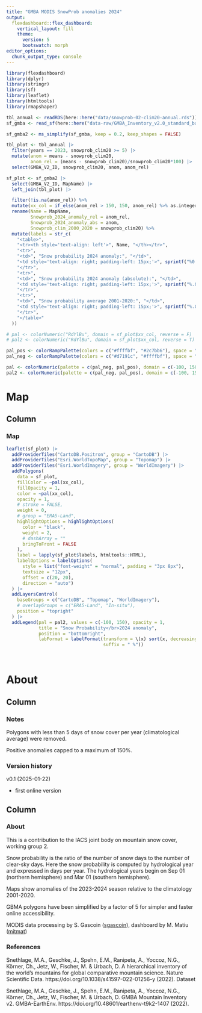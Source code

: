 ```yaml
---
title: "GMBA MODIS SnowProb anomalies 2024"
output: 
  flexdashboard::flex_dashboard:
    vertical_layout: fill
    theme: 
      version: 5
      bootswatch: morph
editor_options: 
  chunk_output_type: console
---
```


```r
library(flexdashboard)
library(dplyr)
library(stringr)
library(sf)
library(leaflet)
library(htmltools)
library(rmapshaper)
```


```r

tbl_annual <- readRDS(here::here("data/snowprob-02-clim20-annual.rds"))
sf_gmba <- read_sf(here::here("data-raw/GMBA_Inventory_v2.0_standard_basic/"))

sf_gmba2 <- ms_simplify(sf_gmba, keep = 0.2, keep_shapes = FALSE)

tbl_plot <- tbl_annual |> 
  filter(years == 2023, snowprob_clim20 >= 5) |>  
  mutate(anom = means - snowprob_clim20,
         anom_rel = (means - snowprob_clim20)/snowprob_clim20*100) |> 
  select(GMBA_V2_ID, snowprob_clim20, anom, anom_rel)

sf_plot <- sf_gmba2 |> 
  select(GMBA_V2_ID, MapName) |> 
  left_join(tbl_plot) |> 

  filter(!is.na(anom_rel)) %>% 
  mutate(xx_col = if_else(anom_rel > 150, 150, anom_rel) %>% as.integer) %>% 
  rename(Name = MapName, 
         Snowprob_2024_anomaly_rel = anom_rel,
         Snowprob_2024_anomaly_abs = anom,
         Snowprob_clim_2000_2020 = snowprob_clim20) %>% 
  mutate(labels = str_c(
    "<table>",
    "<tr><th style='text-align: left'>", Name, "</th></tr>",
    "<tr>", 
    "<td>", "Snow probability 2024 anomaly:", "</td>",
    "<td style='text-align: right; padding-left: 15px;'>", sprintf("%0.f %%", Snowprob_2024_anomaly_rel), "</td>",
    "</tr>",
    "<tr>", 
    "<td>", "Snow probability 2024 anomaly (absolute):", "</td>",
    "<td style='text-align: right; padding-left: 15px;'>", sprintf("%.0f d", Snowprob_2024_anomaly_abs), "</td>",
    "</tr>",
    "<tr>", 
    "<td>", "Snow probability average 2001-2020:", "</td>",
    "<td style='text-align: right; padding-left: 15px;'>", sprintf("%.0f d", Snowprob_clim_2000_2020), "</td>",
    "</tr>",
    "</table>"
  )) 

# pal <- colorNumeric("RdYlBu", domain = sf_plot$xx_col, reverse = F)
# pal2 <- colorNumeric("RdYlBu", domain = sf_plot$xx_col, reverse = T)

pal_pos <- colorRampPalette(colors = c("#ffffbf", "#2c7bb6"), space = "Lab")(150)
pal_neg <- colorRampPalette(colors = c("#d7191c", "#ffffbf"), space = "Lab")(100)

pal <- colorNumeric(palette = c(pal_neg, pal_pos), domain = c(-100, 150))
pal2 <- colorNumeric(palette = c(pal_neg, pal_pos), domain = c(-100, 150), reverse = T)

```



# Map

## Column 

### Map

```r
leaflet(sf_plot) |> 
  addProviderTiles("CartoDB.Positron", group = "CartoDB") |> 
  addProviderTiles("Esri.WorldTopoMap", group = "Topomap") |>  
  addProviderTiles("Esri.WorldImagery", group = "WorldImagery") |>  
  addPolygons(
    data = sf_plot,
    fillColor = ~pal(xx_col),
    fillOpacity = 1,
    color = ~pal(xx_col),
    opacity = 1,
    # stroke = FALSE,
    weight = 0,
    # group = "ERA5-Land",
    highlightOptions = highlightOptions(
      color = "black",
      weight = 2,
      # dashArray = ""
      bringToFront = FALSE
    ),
    label = lapply(sf_plot$labels, htmltools::HTML),
    labelOptions = labelOptions(
      style = list("font-weight" = "normal", padding = "3px 8px"),
      textsize = "12px",
      offset = c(20, 20),
      direction = "auto")
  ) |> 
  addLayersControl(
    baseGroups = c("CartoDB", "Topomap", "WorldImagery"),
    # overlayGroups = c("ERA5-Land", "In-situ"),
    position = "topright"
  ) |> 
  addLegend(pal = pal2, values = c(-100, 150), opacity = 1, 
            title = "Snow Probability</br>2024 anomaly",
            position = "bottomright",
            labFormat = labelFormat(transform = \(x) sort(x, decreasing = TRUE),
                                    suffix = " %"))

  
```


# About

## Column 

### Notes

Polygons with less than 5 days of snow cover per year (climatological average) were removed.

Positive anomalies capped to a maximum of 150%. 


### Version history

v0.1 (2025-01-22)

- first online version

## Column 

### About


This is a contribution to the IACS joint body on mountain snow cover, working group 2.

Snow probability is the ratio of the number of snow days to the number of clear-sky days. Here the snow probability is computed by hydrological year and expressed in days per year. The hydrological years begin on Sep 01 (northern hemisphere) and Mar 01 (southern hemisphere).

Maps show anomalies of the 2023-2024 season relative to the climatology 2001-2020.

GBMA polygons have been simplified by a factor of 5 for simpler and faster online accessibility.

MODIS data processing by S. Gascoin ([sgascoin](https://github.com/sgascoin)), dashboard by M. Matiu ([mitmat](https://github.com/mitmat))




### References 

Snethlage, M.A., Geschke, J., Spehn, E.M., Ranipeta, A., Yoccoz, N.G., Körner, Ch., Jetz, W., Fischer, M. & Urbach, D. A hierarchical inventory of the world’s mountains for global comparative mountain science. Nature Scientific Data. https://doi.org/10.1038/s41597-022-01256-y (2022).
Dataset

Snethlage, M.A., Geschke, J., Spehn, E.M., Ranipeta, A., Yoccoz, N.G., Körner, Ch., Jetz, W., Fischer, M. & Urbach, D. GMBA Mountain Inventory v2. GMBA-EarthEnv. https://doi.org/10.48601/earthenv-t9k2-1407 (2022).




